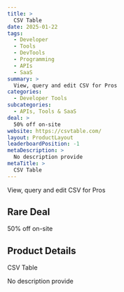 ```yaml
---
title: >
  CSV Table
date: 2025-01-22
tags:
  - Developer
  - Tools
  - DevTools
  - Programming
  - APIs
  - SaaS
summary: >
  View, query and edit CSV for Pros
categories:
  - Developer Tools
subcategories:
  - APIs, Tools & SaaS
deal: >
  50% off on-site
website: https://csvtable.com/
layout: ProductLayout
leaderboardPosition: -1
metaDescription: >
  No description provide
metaTitle: >
  CSV Table
---
```

View, query and edit CSV for Pros

## Rare Deal

50% off on-site

## Product Details

CSV Table

No description provide
